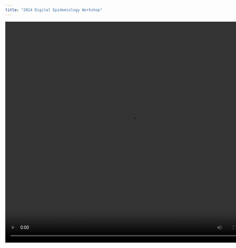 ```yaml
---
title: "2024 Digital Epidemiology Workshop"
---
```


<center>

<video autoplay="true" loop="true" width="800" height="700">

<source src="videos/TRAILER - fhi360.mp4">

</video>

</center>
